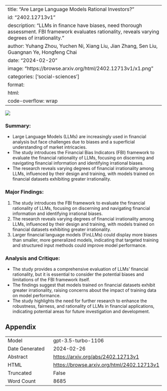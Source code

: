 
---
title: "Are Large Language Models Rational Investors?"
id: "2402.12713v1"
description: "LLMs in finance have biases, need thorough assessment. FBI framework evaluates rationality, reveals varying degrees of irrationality."
author: Yuhang Zhou, Yuchen Ni, Xiang Liu, Jian Zhang, Sen Liu, Guangnan Ye, Hongfeng Chai
date: "2024-02-20"
image: "https://browse.arxiv.org/html/2402.12713v1/x1.png"
categories: ['social-sciences']
format:
  html:
    code-overflow: wrap
---

![](https://browse.arxiv.org/html/2402.12713v1/x1.png)

### **Summary:**
- Large Language Models (LLMs) are increasingly used in financial analysis but face challenges due to biases and a superficial understanding of market intricacies.
- The study introduces the Financial Bias Indicators (FBI) framework to evaluate the financial rationality of LLMs, focusing on discerning and navigating financial information and identifying irrational biases.
- The research reveals varying degrees of financial irrationality among LLMs, influenced by their design and training, with models trained on financial datasets exhibiting greater irrationality.

### **Major Findings:**
1. The study introduces the FBI framework to evaluate the financial rationality of LLMs, focusing on discerning and navigating financial information and identifying irrational biases.
2. The research reveals varying degrees of financial irrationality among LLMs, influenced by their design and training, with models trained on financial datasets exhibiting greater irrationality.
3. Larger financial language models (FinLLMs) could display more biases than smaller, more generalized models, indicating that targeted training and structured input methods could improve model performance.

### **Analysis and Critique:**
- The study provides a comprehensive evaluation of LLMs' financial rationality, but it is essential to consider the potential biases and limitations of the FBI framework itself.
- The findings suggest that models trained on financial datasets exhibit greater irrationality, raising concerns about the impact of training data on model performance.
- The study highlights the need for further research to enhance the robustness, fairness, and rationality of LLMs in financial applications, indicating potential areas for future investigation and development.

## Appendix

|          |          |
|----------|----------|
| Model     | gpt-3.5-turbo-1106       |
| Date Generated     | 2024-02-26       |
| Abstract | [https://arxiv.org/abs/2402.12713v1](https://arxiv.org/abs/2402.12713v1)        |
| HTML     | [https://browse.arxiv.org/html/2402.12713v1](https://browse.arxiv.org/html/2402.12713v1)       |
| Truncated       | False       |
| Word Count       | 8685       |